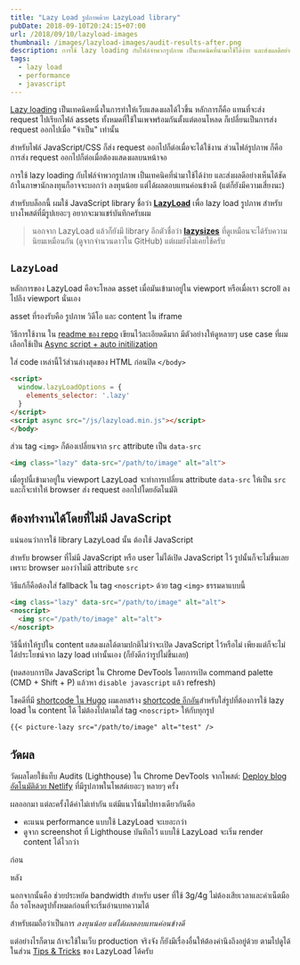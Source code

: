 ```yaml
---
title: "Lazy Load รูปภาพด้วย LazyLoad library"
pubDate: 2018-09-10T20:24:15+07:00
url: /2018/09/10/lazyload-images
thumbnail: /images/lazyload-images/audit-results-after.png
description: การใช้ lazy loading กับไฟล์จำพวกรูปภาพ เป็นเทคนิคที่นำมาใช้ได้ง่าย และส่งผลดีอย่างเห็นได้ชัด ในโพสต์นี้ผมนำ library ที่ชื่อว่า LazyLoad มาใช้งานกับบล็อกนี้ครับ
tags:
  - lazy load
  - performance
  - javascript
---
```


[Lazy loading](https://en.wikipedia.org/wiki/Lazy_loading) เป็นเทคนิคหนึ่งในการทำให้เว็บแสดงผลได้ไวขึ้น หลักการก็คือ
แทนที่จะส่ง request ไปเรียกไฟล์ assets ทั้งหมดที่ใช้ในเพจพร้อมกันตั้งแต่ตอนโหลด
ก็เปลี่ยนเป็นการส่ง request ออกไปเมื่อ "จำเป็น" เท่านั้น

สำหรับไฟล์ JavaScript/CSS ก็ส่ง request ออกไปก็ต่อเมื่อจะได้ใช้งาน
ส่วนไฟล์รูปภาพ ก็คือการส่ง request ออกไปก็ต่อเมื่อต้องแสดงผลบนหน้าจอ

การใช้ lazy loading กับไฟล์จำพวกรูปภาพ เป็นเทคนิคที่นำมาใช้ได้ง่าย
และส่งผลดีอย่างเห็นได้ชัด ถ้าในภาษานักลงทุนก็อาจจะบอกว่า ลงทุนน้อย แต่ได้ผลตอบแทนค่อนข้างดี (แต่ก็ยังมีความเสี่ยงนะ)

สำหรับบล็อกนี้ ผมใช้ JavaScript library ชื่อว่า [**LazyLoad**](https://github.com/verlok/lazyload)
เพื่อ lazy load รูปภาพ สำหรับบางโพสต์ที่มีรูปเยอะๆ
อยากจะมาแชร์บันทึกครับผม

> นอกจาก LazyLoad แล้วก็ยังมี library อีกตัวชื่อว่า [**lazysizes**](https://github.com/aFarkas/lazysizes) ที่ดูเหมือนจะได้รับความนิยมเหมือนกัน (ดูจากจำนวนดาวใน GitHub) แต่ผมยังไม่เคยใช้ครับ

## `LazyLoad`

หลักการของ LazyLoad คือจะโหลด asset เมื่อมันเข้ามาอยู่ใน viewport
หรือเมื่อเรา scroll ลงไปถึง viewport นั่นเอง

asset ที่รองรับคือ รูปภาพ วิดีโอ และ content ใน iframe

วิธีการใช้งาน ใน [readme ของ repo](https://github.com/verlok/lazyload/blob/master/README.md) เขียนไว้ละเอียดดีมาก มีตัวอย่างให้ดูหลายๆ use case
ที่ผมเลือกใช้เป็น [Async script + auto initilization](https://github.com/verlok/lazyload#async-script--auto-initialization)

ใส่ code เหล่านี้ไว้ส่วนล่างสุดของ HTML ก่อนปิด `</body>`

```html
<script>
  window.lazyLoadOptions = {
    elements_selector: '.lazy'
  }
</script>
<script async src="/js/lazyload.min.js"></script>
</body>
```

ส่วน tag `<img>` ก็ต้องเปลี่ยนจาก `src` attribute เป็น `data-src`

```html
<img class="lazy" data-src="/path/to/image" alt="alt">
```

เมื่อรูปนี้เข้ามาอยู่ใน viewport LazyLoad จะทำการเปลี่ยน attribute `data-src` ให้เป็น `src`
และก็จะทำให้ browser ส่ง request ออกไปโดยอัตโนมัติ

## ต้องทำงานได้โดยที่ไม่มี JavaScript

แน่นอนว่าการใช้ library LazyLoad นั้น ต้องใช้ JavaScript

สำหรับ browser ที่ไม่มี JavaScript หรือ user ไม่ได้เปิด JavaScript ไว้
รูปนั้นก็จะไม่ขึ้นเลย เพราะ browser มองว่าไม่มี attribute `src`

วิธีแก้ก็คือต้องใส่ fallback ใน tag `<noscript>` ด้วย tag `<img>` ธรรมดาแบบนี้

```html
<img class="lazy" data-src="/path/to/image" alt="alt">
<noscript>
  <img src="/path/to/image" alt="alt">
</noscript>
```

วิธีนี้ทำให้รูปใน content แสดงผลได้ตามปกติไม่ว่าจะเปิด JavaScript ไว้หรือไม่
เพียงแต่ก็จะไม่ได้ประโยชน์จาก lazy load เท่านั้นเอง (ก็ยังดีกว่ารูปไม่ขึ้นเลย)

(ทดสอบการปิด JavaScript ใน Chrome DevTools โดยการเปิด command palette (CMD + Shift + P) แล้วหา `disable javascript`
แล้ว refresh)

<Picture width="848" height="348" src="/images/lazyload-images/disable-javascript-in-devtools.png" alt="ปิด JavaScript ใน Chrome DevTools" />

โชคดีที่มี [shortcode ใน Hugo](https://armno.in.th/2018/09/08/hugo-shortcode/)
ผมเลยสร้าง [shortcode อีกอัน](https://github.com/armno/blog/blob/master/themes/armno/layouts/shortcodes/picture-lazy.html)สำหรับใส่รูปที่ต้องการใช้ lazy load ใน content ได้
ไม่ต้องไปตามใส่ tag ```<noscript>``` ให้กับทุกรูป

```markdown
{{< picture-lazy src="/path/to/image" alt="test" />
```

## วัดผล

วัดผลโดยใช้แท็บ Audits (Lighthouse) ใน Chrome DevTools จากโพสต์: [Deploy blog อัตโนมัติด้วย Netlify](https://armno.in.th/2018/08/18/move-to-netlify/)
ที่มีรูปภาพในโพสต์เยอะๆ
หลายๆ ครั้ง

ผลออกมา แต่ละครั้งได้ค่าไม่เท่ากัน แต่มีแนวโน้มไปทางเดียวกันคือ

- คะแนน performance แบบใช้ LazyLoad จะเยอะกว่า
- ดูจาก screenshot ที่ Lighthouse บันทึกไว้ แบบใช้ LazyLoad จะเริ่ม render content ได้ไวกว่า

ก่อน

<Picture width="1440" height="878" src="/images/lazyload-images/audit-results-before.png" alt="ก่อนใช้ LazyLoad คะแนน performance อยู่ที่ 73" />

หลัง

<Picture width="1440" height="878" src="/images/lazyload-images/audit-results-after.png" alt="หลังใช้ LazyLoad คะแนน performance อยู่ที่ 90" />

นอกจากนั้นคือ ช่วยประหยัด bandwidth สำหรับ user ที่ใช้ 3g/4g ไม่ต้องเสียเวลาและค่าเน็ตมือถือ รอโหลดรูปทั้งหมดก่อนที่จะเริ่มอ่านบทความได้

สำหรับผมถือว่าเป็นการ _ลงทุนน้อย แต่ได้ผลตอบแทนค่อนข้างดี_

แต่อย่างไรก็ตาม ถ้าจะใช้ในเว็บ production จริงจัง ก็ยังมีเรื่องอื่นให้ต้องคำนึงถึงอยู่ด้วย ตามไปดูได้ในส่วน [Tips & Tricks](https://github.com/verlok/lazyload#-tips--tricks) ของ LazyLoad ได้ครับ
